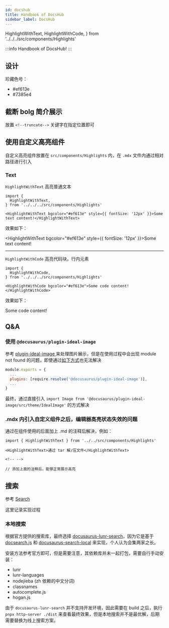 ```yaml
---
id: docshub
title: Handbook of DocsHub
sidebar_label: DocsHub
---
```


  HighlightWithText,
  HighlightWithCode,
} from '../../../src/components/Highlights'

:::info
Handbook of DocsHub!
:::

## 设计

珍藏色号：

- <HighlightWithText bgcolor="#ef613e">#ef613e</HighlightWithText>
- <HighlightWithText bgcolor="#7385e4">#7385e4</HighlightWithText>


## 截断 bolg 简介展示

放置 `<!--truncate-->` 关键字在指定位置即可

## 使用自定义高亮组件

自定义高亮组件放置在 `src/components/Highlights` 内，在 `.mdx` 文件内通过相对路径进行引入

### Text

`HighlightWithText` 高亮普通文本

```tsx
import {
  HighlightWithText,
} from '../../../src/components/Highlights'

<HighlightWithText bgcolor="#ef613e" style={{ fontSize: '12px' }}>Some text content!</HighlightWithText>
```
效果如下：

<HighlightWithText bgcolor="#ef613e" style={{ fontSize: '12px' }}>Some text content!</HighlightWithText>

<!-- -->

---

`HighlightWithCode` 高亮代码块，行内元素

```tsx
import {
  HighlightWithCode,
} from '../../../src/components/Highlights'

<HighlightWithCode bgcolor="#ef613e">Some code content!</HighlightWithCode>
```
效果如下：

<HighlightWithCode bgcolor="#ef613e">Some code content!</HighlightWithCode>


<!-- -->
## Q&A

### 使用 `@docusaurus/plugin-ideal-image`

参考 [plugin-ideal-image
](https://docusaurus.io/zh-CN/docs/api/plugins/@docusaurus/plugin-ideal-image) 来处理图片展示，但是在使用过程中会出现 module not found 的问题，即使通过[如下方式](https://github.com/facebook/docusaurus/issues/2825)也无法解决

```js
module.exports = {
  ...
  plugins: [require.resolve('@docusaurus/plugin-ideal-image')],
  ...
}
```

最终，通过直接引入 `import Image from '@docusaurus/plugin-ideal-image/src/theme/IdealImage'` 的方式解决

### .mdx 内引入自定义组件之后，编辑器高亮状态失效的问题

通过在组件使用的后面加上 .md 的注释后解决，例如：

```mdx
import { HighlightWithText } from '../../src/components/Highlights'

<HighlightWithText>通过 tar 解/压文件</HighlightWithText>

<!-- -->

// 添加上面的注释后，能够正常展示高亮
```

## 搜索

参考 [Search](https://docusaurus.io/docs/search)

这里记录实现过程

### 本地搜索

根据官方提供的搜索库，最终选择 [docusaurus-lunr-search](https://github.com/lelouch77/docusaurus-lunr-search)，因为它是基于 [docsearch.js](https://github.com/algolia/docsearch) 和 [docusaurus-search-local](https://github.com/cmfcmf/docusaurus-search-local) 来实现，个人认为会集两家之长。

安装方法参考官方即可，但是需要注意，其依赖库并未一起打包，需要自行手动安装：

- lunr
- lunr-languages
- nodejieba (zh 依赖的中文分词)
- classnames
- autocomplete.js
- hogan.js

由于 `docusaurus-lunr-search` 并不支持开发环境，因此需要在 build 之后，执行 `pnpx http-server ./dist` 来查看最终效果，但是本地搜索并不是最优解，后期需要替换为线上搜索方案。
